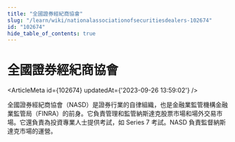 ```yaml
---
title: "全國證券經紀商協會"
slug: "/learn/wiki/nationalassociationofsecuritiesdealers-102674"
id: "102674"
hide_table_of_contents: true
---
```



# 全國證券經紀商協會

<ArticleMeta id={102674} updatedAt={'2023-09-26 13:59:02'} />
<div className='border-solid border-b border-t-0 my-4 border-[var(--ifm-color-gray-300)]' />

全國證券經紀商協會（NASD）是證券行業的自律組織，也是金融業監管機構金融業監管局（FINRA）的前身。它負責管理和監管納斯達克股票市場和場外交易市場。它還負責為投資專業人士提供考試，如 Series 7 考試。NASD 負責監督納斯達克市場的運營。
